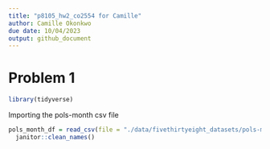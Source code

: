 ```yaml
---
title: "p8105_hw2_co2554 for Camille"
author: Camille Okonkwo
due date: 10/04/2023
output: github_document
---
```


# Problem 1

```r
library(tidyverse)
```

Importing the pols-month csv file

```r
pols_month_df = read_csv(file = "./data/fivethirtyeight_datasets/pols-month.csv") |>
  janitor::clean_names() 
```

